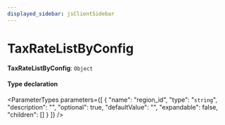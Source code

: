 ```yaml
---
displayed_sidebar: jsClientSidebar
---
```



# TaxRateListByConfig

 **TaxRateListByConfig**: `Object`

#### Type declaration

<ParameterTypes parameters={[
  {
    "name": "region_id",
    "type": "`string`",
    "description": "",
    "optional": true,
    "defaultValue": "",
    "expandable": false,
    "children": []
  }
]} />
